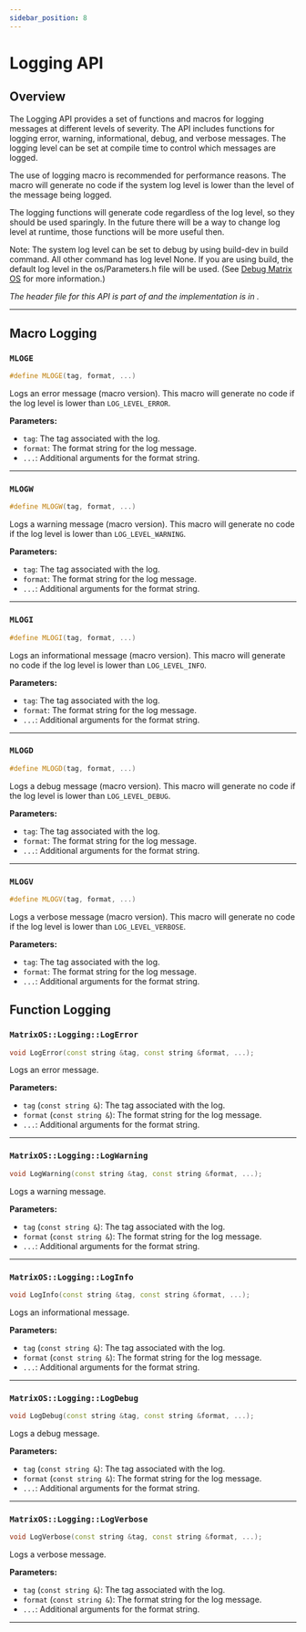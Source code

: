 ```yaml
---
sidebar_position: 8
---
```


# Logging API

## Overview

The Logging API provides a set of functions and macros for logging messages at different levels of severity. The API includes functions for logging error, warning, informational, debug, and verbose messages. The logging level can be set at compile time to control which messages are logged.

The use of logging macro is recommended for performance reasons. The macro will generate no code if the system log level is lower than the level of the message being logged.

The logging functions will generate code regardless of the log level, so they should be used sparingly. In the future there will be a way to change log level at runtime, those functions will be more useful then.

Note: The system log level can be set to debug by using build-dev in build command. All other command has log level None. If you are using build, the default log level in the os/Parameters.h file will be used. (See [Debug Matrix OS](/docs/Developer/DebugMatrixOS/) for more information.) 

*The header file for this API is part of <GithubLink path="os/MatrixOS.h"/> and the implementation is in <GithubLink path="os/system/Logging.cpp"/>.*

---

## Macro Logging

### `MLOGE`
```cpp
#define MLOGE(tag, format, ...)
```

Logs an error message (macro version). This macro will generate no code if the log level is lower than `LOG_LEVEL_ERROR`.

**Parameters:**
- `tag`: The tag associated with the log.
- `format`: The format string for the log message.
- `...`: Additional arguments for the format string.

---

### `MLOGW`
```cpp
#define MLOGW(tag, format, ...)
```

Logs a warning message (macro version). This macro will generate no code if the log level is lower than `LOG_LEVEL_WARNING`.

**Parameters:**
- `tag`: The tag associated with the log.
- `format`: The format string for the log message.
- `...`: Additional arguments for the format string.

---

### `MLOGI`
```cpp
#define MLOGI(tag, format, ...)
```

Logs an informational message (macro version). This macro will generate no code if the log level is lower than `LOG_LEVEL_INFO`.

**Parameters:**
- `tag`: The tag associated with the log.
- `format`: The format string for the log message.
- `...`: Additional arguments for the format string.

---

### `MLOGD`
```cpp
#define MLOGD(tag, format, ...)
```

Logs a debug message (macro version). This macro will generate no code if the log level is lower than `LOG_LEVEL_DEBUG`.

**Parameters:**
- `tag`: The tag associated with the log.
- `format`: The format string for the log message.
- `...`: Additional arguments for the format string.

---

### `MLOGV`
```cpp
#define MLOGV(tag, format, ...)
```

Logs a verbose message (macro version). This macro will generate no code if the log level is lower than `LOG_LEVEL_VERBOSE`.

**Parameters:**
- `tag`: The tag associated with the log.
- `format`: The format string for the log message.
- `...`: Additional arguments for the format string.

## Function Logging

### `MatrixOS::Logging::LogError`
```cpp
void LogError(const string &tag, const string &format, ...);
```

Logs an error message.

**Parameters:**
- `tag` (`const string &`): The tag associated with the log.
- `format` (`const string &`): The format string for the log message.
- `...`: Additional arguments for the format string.

---

### `MatrixOS::Logging::LogWarning`
```cpp
void LogWarning(const string &tag, const string &format, ...);
```

Logs a warning message.

**Parameters:**
- `tag` (`const string &`): The tag associated with the log.
- `format` (`const string &`): The format string for the log message.
- `...`: Additional arguments for the format string.

---

### `MatrixOS::Logging::LogInfo`
```cpp
void LogInfo(const string &tag, const string &format, ...);
```

Logs an informational message.

**Parameters:**
- `tag` (`const string &`): The tag associated with the log.
- `format` (`const string &`): The format string for the log message.
- `...`: Additional arguments for the format string.

---

### `MatrixOS::Logging::LogDebug`
```cpp
void LogDebug(const string &tag, const string &format, ...);
```

Logs a debug message.

**Parameters:**
- `tag` (`const string &`): The tag associated with the log.
- `format` (`const string &`): The format string for the log message.
- `...`: Additional arguments for the format string.

---

### `MatrixOS::Logging::LogVerbose`
```cpp
void LogVerbose(const string &tag, const string &format, ...);
```

Logs a verbose message.

**Parameters:**
- `tag` (`const string &`): The tag associated with the log.
- `format` (`const string &`): The format string for the log message.
- `...`: Additional arguments for the format string.

---